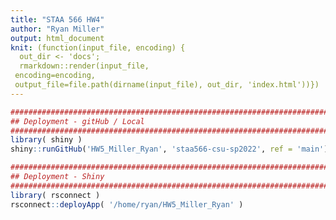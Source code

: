 ```yaml
---
title: "STAA 566 HW4"
author: "Ryan Miller"
output: html_document
knit: (function(input_file, encoding) {
  out_dir <- 'docs';
  rmarkdown::render(input_file,
 encoding=encoding,
 output_file=file.path(dirname(input_file), out_dir, 'index.html'))})
---
```


```r

#########################################################################################
## Deployment - gitHub / Local
#########################################################################################
library( shiny )
shiny::runGitHub('HW5_Miller_Ryan', 'staa566-csu-sp2022', ref = 'main')

```
```r

#########################################################################################
## Deployment - Shiny
#########################################################################################
library( rsconnect )
rsconnect::deployApp( '/home/ryan/HW5_Miller_Ryan' )

```
